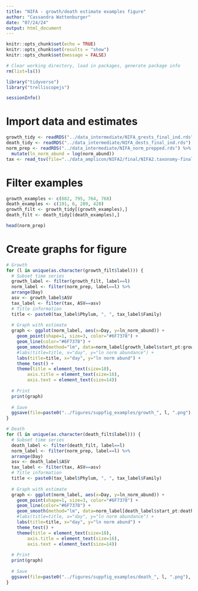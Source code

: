 ```yaml
---
title: "NIFA - growth/death estimate examples figure"
author: "Cassandra Wattenburger"
date: "07/24/24"
output: html_document
---
```


```r
knitr::opts_chunk$set(echo = TRUE)
knitr::opts_chunk$set(results = "show")
knitr::opts_chunk$set(message = FALSE)
```

```r
# Clear working directory, load in packages, generate package info
rm(list=ls())

library("tidyverse")
library("trelliscopejs")

sessionInfo()
```

# Import data and estimates

```r
growth_tidy <- readRDS("../data_intermediate/NIFA_grests_final_ind.rds") # growth estimates
death_tidy <- readRDS("../data_intermediate/NIFA_dests_final_ind.rds") # death estimates
norm_prep <- readRDS("../data_intermediate/NIFA_norm_prepped.rds") %>% # normalized abundance data
  mutate(ln_norm_abund = log(norm_abund))
tax <- read_tsv(file="../data_amplicon/NIFA2/final/NIFA2.taxonomy-final.tsv") # taxonomies
```

# Filter examples

```r
growth_examples <- c(682, 795, 764, 768)
death_examples <- c(101, 6, 289, 428)
growth_filt <- growth_tidy[(growth_examples),]
death_filt <- death_tidy[(death_examples),]
```

```r
head(norm_prep)
```

# Create graphs for figure

```r
# Growth
for (l in unique(as.character(growth_filt$label))) {
  # Subset time series
  growth_label <- filter(growth_filt, label==l)
  norm_label <- filter(norm_prep, label==l) %>% 
  arrange(Day)
  asv <- growth_label$ASV
  tax_label <- filter(tax, ASV==asv)
  # Title information
  title <- paste0(tax_label$Phylum, ", ", tax_label$Family)
  
  # Graph with estimate
  graph <- ggplot(norm_label, aes(x=Day, y=ln_norm_abund)) +
    geom_point(shape=1, size=3, color="#6F7378") +
    geom_line(color="#6F7378") +
    geom_smooth(method="lm", data=norm_label[growth_label$start_pt:growth_label$end_pt,], linetype=2, color="black") +
    #labs(title=title, x="day", y="ln norm abundance") +
    labs(title=title, x="day", y="ln norm abund") +
    theme_test() +
    theme(title = element_text(size=18),
        axis.title = element_text(size=16),
        axis.text = element_text(size=14))
  
  # Print
  print(graph)
  
  # Save
  ggsave(file=paste0("../figures/suppfig_examples/growth_", l, ".png"), graph)
}

# Death
for (l in unique(as.character(death_filt$label))) {
  # Subset time series
  death_label <- filter(death_filt, label==l)
  norm_label <- filter(norm_prep, label==l) %>% 
  arrange(Day)
  asv <- death_label$ASV
  tax_label <- filter(tax, ASV==asv)
  # Title information
  title <- paste0(tax_label$Phylum, ", ", tax_label$Family)
  
  # Graph with estimate
  graph <- ggplot(norm_label, aes(x=Day, y=ln_norm_abund)) +
    geom_point(shape=1, size=3, color="#6F7378") +
    geom_line(color="#6F7378") +
    geom_smooth(method="lm", data=norm_label[death_label$start_pt:death_label$end_pt,], linetype=2, color="black") +
    #labs(title=title, x="day", y="ln norm abundance") +
    labs(title=title, x="day", y="ln norm abund") +
    theme_test() +
    theme(title = element_text(size=18),
        axis.title = element_text(size=16),
        axis.text = element_text(size=14))
  
  # Print
  print(graph)
  
  # Save
  ggsave(file=paste0("../figures/suppfig_examples/death_", l, ".png"), graph)
}
```



